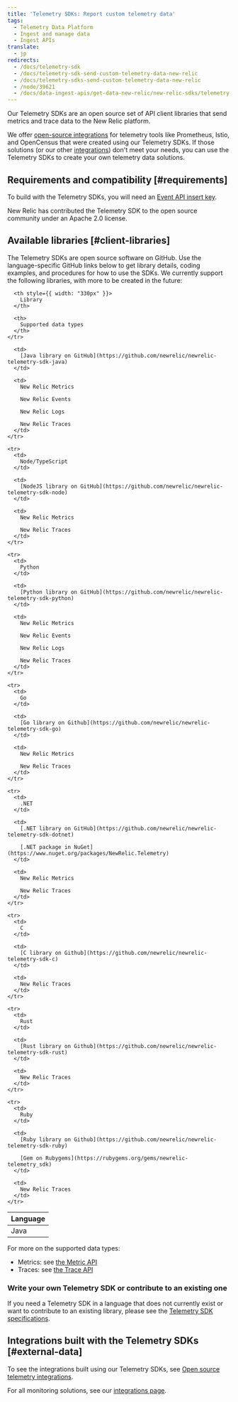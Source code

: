 ```yaml
---
title: 'Telemetry SDKs: Report custom telemetry data'
tags:
  - Telemetry Data Platform
  - Ingest and manage data
  - Ingest APIs
translate:
  - jp
redirects:
  - /docs/telemetry-sdk
  - /docs/telemetry-sdk-send-custom-telemetry-data-new-relic
  - /docs/telemetry-sdks-send-custom-telemetry-data-new-relic
  - /node/39621
  - /docs/data-ingest-apis/get-data-new-relic/new-relic-sdks/telemetry-sdks-send-custom-telemetry-data-new-relic
---
```


Our Telemetry SDKs are an open source set of API client libraries that send metrics and trace data to the New Relic platform.

We offer [open-source integrations](/docs/integrations/open-source-telemetry-integrations) for telemetry tools like Prometheus, Istio, and OpenCensus that were created using our Telemetry SDKs. If those solutions (or our other [integrations](https://newrelic.com/integrations)) don't meet your needs, you can use the Telemetry SDKs to create your own telemetry data solutions.

## Requirements and compatibility [#requirements]

To build with the Telemetry SDKs, you will need an [Event API insert key](/docs/insights/insights-data-sources/custom-data/send-custom-events-event-api#register).

<Callout variant="tip">
  New Relic has contributed the Telemetry SDK to the open source community under an Apache 2.0 license.
</Callout>

## Available libraries [#client-libraries]

The Telemetry SDKs are open source software on GitHub. Use the language-specific GitHub links below to get library details, coding examples, and procedures for how to use the SDKs. We currently support the following libraries, with more to be created in the future:

<Table>
  <thead>
    <tr>
      <th style={{ width: "190px" }}>
        Language
      </th>

      <th style={{ width: "330px" }}>
        Library
      </th>

      <th>
        Supported data types
      </th>
    </tr>
  </thead>

  <tbody>
    <tr>
      <td>
        Java
      </td>

      <td>
        [Java library on GitHub](https://github.com/newrelic/newrelic-telemetry-sdk-java)
      </td>

      <td>
        New Relic Metrics

        New Relic Events

        New Relic Logs

        New Relic Traces
      </td>
    </tr>

    <tr>
      <td>
        Node/TypeScript
      </td>

      <td>
        [NodeJS library on GitHub](https://github.com/newrelic/newrelic-telemetry-sdk-node)
      </td>

      <td>
        New Relic Metrics

        New Relic Traces
      </td>
    </tr>

    <tr>
      <td>
        Python
      </td>

      <td>
        [Python library on GitHub](https://github.com/newrelic/newrelic-telemetry-sdk-python)
      </td>

      <td>
        New Relic Metrics

        New Relic Events

        New Relic Logs

        New Relic Traces
      </td>
    </tr>

    <tr>
      <td>
        Go
      </td>

      <td>
        [Go library on Github](https://github.com/newrelic/newrelic-telemetry-sdk-go)
      </td>

      <td>
        New Relic Metrics

        New Relic Traces
      </td>
    </tr>

    <tr>
      <td>
        .NET
      </td>

      <td>
        [.NET library on GitHub](https://github.com/newrelic/newrelic-telemetry-sdk-dotnet)

        [.NET package in NuGet](https://www.nuget.org/packages/NewRelic.Telemetry)
      </td>

      <td>
        New Relic Metrics

        New Relic Traces
      </td>
    </tr>

    <tr>
      <td>
        C
      </td>

      <td>
        [C library on Github](https://github.com/newrelic/newrelic-telemetry-sdk-c)
      </td>

      <td>
        New Relic Traces
      </td>
    </tr>

    <tr>
      <td>
        Rust
      </td>

      <td>
        [Rust library on Github](https://github.com/newrelic/newrelic-telemetry-sdk-rust)
      </td>

      <td>
        New Relic Traces
      </td>
    </tr>

    <tr>
      <td>
        Ruby
      </td>

      <td>
        [Ruby library on Github](https://github.com/newrelic/newrelic-telemetry-sdk-ruby)

        [Gem on Rubygems](https://rubygems.org/gems/newrelic-telemetry_sdk)
      </td>

      <td>
        New Relic Traces
      </td>
    </tr>
  </tbody>
</Table>

For more on the supported data types:

* Metrics: see [the Metric API](/docs/data-ingest-apis/get-data-new-relic/metric-api/introduction-metric-api)
* Traces: see [the Trace API](/docs/understand-dependencies/distributed-tracing/trace-api/introduction-trace-api)

### Write your own Telemetry SDK or contribute to an existing one

If you need a Telemetry SDK in a language that does not currently exist or want to contribute to an existing library, please see the [Telemetry SDK specifications](https://github.com/newrelic/newrelic-telemetry-sdk-specs).

## Integrations built with the Telemetry SDKs [#external-data]

To see the integrations built using our Telemetry SDKs, see [Open source telemetry integrations](/docs/integrations/open-source-telemetry-integrations).

For all monitoring solutions, see our [integrations page](https://newrelic.com/integrations).
